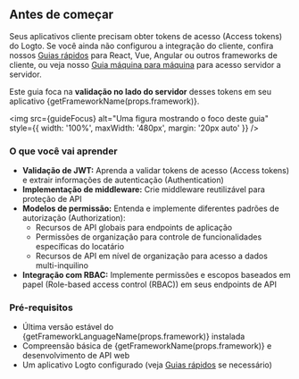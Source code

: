 
## Antes de começar

Seus aplicativos cliente precisam obter tokens de acesso (Access tokens) do Logto. Se você ainda não configurou a integração do cliente, confira nossos [Guias rápidos](/quick-starts) para React, Vue, Angular ou outros frameworks de cliente, ou veja nosso [Guia máquina para máquina](/quick-starts/m2m) para acesso servidor a servidor.

Este guia foca na **validação no lado do servidor** desses tokens em seu aplicativo {getFrameworkName(props.framework)}.

<img
  src={guideFocus}
  alt="Uma figura mostrando o foco deste guia"
  style={{ width: '100%', maxWidth: '480px', margin: '20px auto' }}
/>

### O que você vai aprender

- **Validação de JWT:** Aprenda a validar tokens de acesso (Access tokens) e extrair informações de autenticação (Authentication)
- **Implementação de middleware:** Crie middleware reutilizável para proteção de API
- **Modelos de permissão:** Entenda e implemente diferentes padrões de autorização (Authorization):
  - Recursos de API globais para endpoints de aplicação
  - Permissões de organização para controle de funcionalidades específicas do locatário
  - Recursos de API em nível de organização para acesso a dados multi-inquilino
- **Integração com RBAC:** Implemente permissões e escopos baseados em papel (Role-based access control (RBAC)) em seus endpoints de API

### Pré-requisitos

- Última versão estável do {getFrameworkLanguageName(props.framework)} instalada
- Compreensão básica de {getFrameworkName(props.framework)} e desenvolvimento de API web
- Um aplicativo Logto configurado (veja [Guias rápidos](/quick-starts) se necessário)
